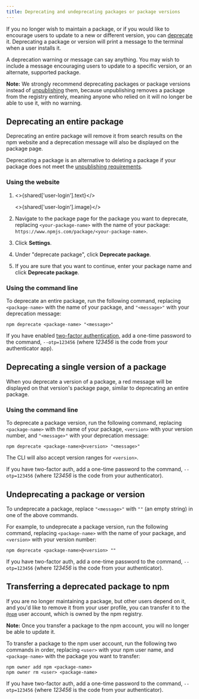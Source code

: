 ```yaml
---
title: Deprecating and undeprecating packages or package versions
---
```



If you no longer wish to maintain a package, or if you would like to encourage users to update to a new or different version, you can [deprecate][deprecate-cli] it. Deprecating a package or version will print a message to the terminal when a user installs it.

A deprecation warning or message can say anything. You may wish to include a message encouraging users to update to a specific version, or an alternate, supported package.

<Note>

**Note:** We strongly recommend deprecating packages or package versions instead of <a href="/unpublishing-packages-from-the-registry">unpublishing</a> them, because unpublishing removes a package from the registry entirely, meaning anyone who relied on it will no longer be able to use it, with no warning.

</Note>

## Deprecating an entire package

Deprecating an entire package will remove it from search results on the npm website and a deprecation message will also be displayed on the package page.

<Screenshot src="/packages-and-modules/updating-and-managing-your-published-packages/deprecate-package.png" alt="Screenshot of package deprecation" />

Deprecating a package is an alternative to deleting a package if your package does not meet the [unpublishing requirements](/policies/unpublish).

### Using the website

1. <>{shared['user-login'].text}</>

   <>{shared['user-login'].image}</>

2. Navigate to the package page for the package you want to deprecate, replacing `<your-package-name>` with the name of your package: `https://www.npmjs.com/package/<your-package-name>`.

3. Click **Settings**.

   <Screenshot src="/packages-and-modules/securing-your-code/2fa-package-admin.png" alt="Screenshot showing the settings tab on a package page" />

4. Under "deprecate package", click <strong>Deprecate package</strong>.

   <Screenshot src="/packages-and-modules/deleting-deprecating/deprecate-package-settings.png" alt="Screenshot showing the deprecate package button" />

5. If you are sure that you want to continue, enter your package name and click <strong>Deprecate package</strong>.

   <Screenshot src="/packages-and-modules/deleting-deprecating/deprecate-package-confirm.png" alt="Screenshot showing the deprecate package confirmation" />

### Using the command line

To deprecate an entire package, run the following command, replacing `<package-name>` with the name of your package, and `"<message>"` with your deprecation message:

```
npm deprecate <package-name> "<message>"
```

If you have enabled [two-factor authentication][two-factor-auth], add a one-time password to the command, `--otp=123456` (where _123456_ is the code from your authenticator app).

## Deprecating a single version of a package

When you deprecate a version of a package, a red message will be displayed on that version's package page, similar to deprecating an entire package.

<Screenshot src="/packages-and-modules/updating-and-managing-your-published-packages/deprecate-version.png" alt="Screenshot of package deprecation for a particular version" />

### Using the command line

To deprecate a package version, run the following command, replacing `<package-name>` with the name of your package, `<version>` with your version number, and `"<message>"` with your deprecation message:

```
npm deprecate <package-name>@<version> "<message>"
```

The CLI will also accept version ranges for `<version>`.

If you have two-factor auth, add a one-time password to the command, `--otp=123456` (where _123456_ is the code from your authenticator).

## Undeprecating a package or version

To undeprecate a package, replace `"<message>"` with `""` (an empty string) in one of the above commands.

For example, to undeprecate a package version, run the following command, replacing `<package-name>` with the name of your package, and `<version>` with your version number:

```
npm deprecate <package-name>@<version> ""
```

If you have two-factor auth, add a one-time password to the command, `--otp=123456` (where _123456_ is the code from your authenticator).

## Transferring a deprecated package to npm

If you are no longer maintaining a package, but other users depend on it, and you'd like to remove it from your user profile, you can transfer it to the [`@npm`][npm-account] user account, which is owned by the npm registry.

<Note>

**Note:** Once you transfer a package to the npm account, you will no longer be able to update it.

</Note>

To transfer a package to the npm user account, run the following two commands in order, replacing `<user>` with your npm user name, and `<package-name>` with the package you want to transfer:

```
npm owner add npm <package-name>
npm owner rm <user> <package-name>
```

If you have two-factor auth, add a one-time password to the command, `--otp=123456` (where _123456_ is the code from your authenticator).

[deprecate-cli]: /cli/deprecate
[two-factor-auth]: about-two-factor-authentication
[npm-account]: https://www.npmjs.com/~npm
